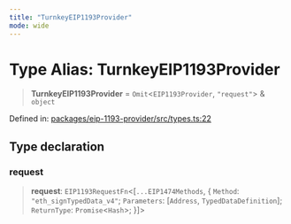 ```yaml
---
title: "TurnkeyEIP1193Provider"
mode: wide
---
```

  
# Type Alias: TurnkeyEIP1193Provider

> **TurnkeyEIP1193Provider** = `Omit`\<`EIP1193Provider`, `"request"`\> & `object`

Defined in: [packages/eip-1193-provider/src/types.ts:22](https://github.com/tkhq/sdk/blob/main/packages/eip-1193-provider/src/types.ts#L22)

## Type declaration

### request

> **request**: `EIP1193RequestFn`\<\[`...EIP1474Methods`, \{ `Method`: `"eth_signTypedData_v4"`; `Parameters`: \[`Address`, `TypedDataDefinition`\]; `ReturnType`: `Promise`\<`Hash`\>; \}\]\>
